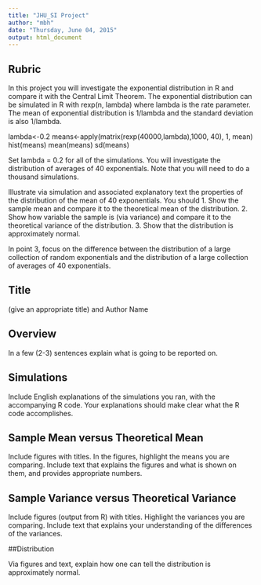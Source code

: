 ```yaml
---
title: "JHU_SI Project"
author: "mbh"
date: "Thursday, June 04, 2015"
output: html_document
---
```



## Rubric

In this project you will investigate the exponential distribution in R and compare it with the Central Limit Theorem. The exponential distribution can be simulated in R with rexp(n, lambda) where lambda is the rate parameter. The mean of 
exponential distribution is 1/lambda and the standard deviation is also 1/lambda.

lambda<-0.2
means<-apply(matrix(rexp(40000,lambda),1000, 40), 1, mean)
hist(means)
mean(means)
sd(means)

Set lambda = 0.2 for all of the simulations. You will investigate the distribution of averages of 40 exponentials. Note that you will need to do a thousand simulations.

Illustrate via simulation and associated explanatory text the properties of the distribution of the mean of 40 exponentials.  You should
1. Show the sample mean and compare it to the theoretical mean of the distribution.
2. Show how variable the sample is (via variance) and compare it to the theoretical variance of the distribution.
3. Show that the distribution is approximately normal.

In point 3, focus on the difference between the distribution of a large collection of random exponentials and the distribution of a large collection of averages of 40 exponentials. 


## Title

(give an appropriate title) and Author Name

## Overview

In a few (2-3) sentences explain what is going to be reported on.

## Simulations

Include English explanations of the simulations you ran, with the accompanying R code. Your explanations should make clear what the R code accomplishes.

## Sample Mean versus Theoretical Mean

Include figures with titles. In the figures, highlight the means you are comparing. Include text that explains the figures and what is shown on them, and provides appropriate numbers.

## Sample Variance versus Theoretical Variance
Include figures (output from R) with titles. Highlight the variances you are comparing. Include text that explains your understanding of the differences of the variances.

##Distribution

Via figures and text, explain how one can tell the distribution is approximately normal.